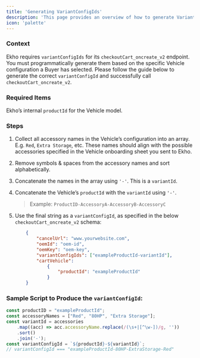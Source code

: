 ```yaml
---
title: 'Generating VariantConfigIds'
description: 'This page provides an overview of how to generate VariantConfigIds for a Vehicle configured on your website.'
icon: 'palette'
---
```


### Context

Ekho requires `variantConfigIds` for its `checkoutCart_oncreate_v2`
endpoint. You must programmatically generate them based on the specific Vehicle configuration a Buyer has selected.
Please follow the guide below to generate the correct `variantConfigId` and successfully call `checkoutCart_oncreate_v2`.

### Required Items

Ekho’s internal `productId` for the Vehicle model.

### Steps

1.  Collect all accessory names in the Vehicle’s configuration into an array.
    E.g. `Red`, `Extra Storage`, etc. These names should align with the possible accessories specified in the Vehicle onboarding sheet you sent to Ekho.
2.  Remove symbols & spaces from the accessory names and sort alphabetically.
3.  Concatenate the names in the array using `'-'`. This is a `variantId`.
4.  Concatenate the Vehicle’s `productId` with the `variantId` using `'-'`.
    > Example: `ProductID-AccessoryA-AccessoryB-AccessoryC`
5.  Use the final string as a `variantConfigId`, as specified in the below `checkoutCart_oncreate_v2` schema:

    >

    ```json
        {
        	"cancelUrl": "www.yourwebsite.com",
        	"oemId": "oem-id",
        	"oemKey": "oem-key",
        	"variantConfigIds": ["exampleProductId-variantId"],
        	"cartVehicle":
        		{
        			"productId": "exampleProductId"
        		}
        }
    ```

### Sample Script to Produce the `variantConfigId`:

```js
const productID = "exampleProductId";
const accessoryNames = ["Red", "80HP", "Extra Storage"];
const variantId = accessories
	.map((acc) => acc.accessoryName.replace(/(\s+|[^\w-])/g, ''))
	.sort()
	.join('-');
const variantConfigId = `${productId}-${variantId}`;
// variantConfigId === "exampleProductId-80HP-ExtraStorage-Red"
```
